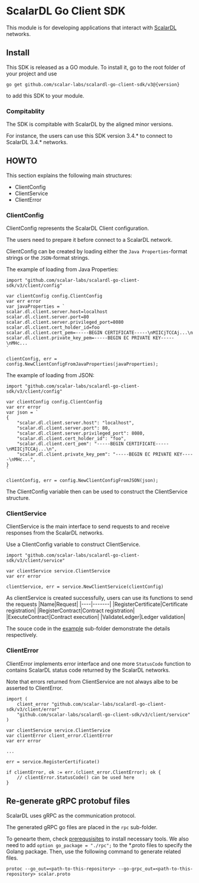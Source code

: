 # ScalarDL Go Client SDK
This module is for developing applications that interact with [ScalarDL](https://github.com/scalar-labs/scalardl) networks.

## Install

This SDK is released as a GO module. To install it, go to the root folder of your project and use

```
go get github.com/scalar-labs/scalardl-go-client-sdk/v3@{version}
```

to add this SDK to your module.

### Compitablity

The SDK is compitable with ScalarDL by the aligned minor versions.

For instance, the users can use this SDK version 3.4.* to connect to ScalarDL 3.4.* networks.

## HOWTO

This section explains the following main structures:

- ClientConfig
- ClientService
- ClientError

### ClientConfig

ClientConfig represents the ScalarDL Client configuration.

The users need to prepare it before connect to a ScalarDL network.

ClientConfig can be created by loading either the `Java Properties`-format strings or the `JSON`-format strings.

The example of loading from Java Properties:
```
import "github.com/scalar-labs/scalardl-go-client-sdk/v3/client/config"

var clientConfig config.ClientConfig
var err error
var javaProperties = `
scalar.dl.client.server.host=localhost
scalar.dl.client.server.port=80
scalar.dl.client.server.privileged_port=8080
scalar.dl.client.cert_holder_id=foo
scalar.dl.client.cert_pem=-----BEGIN CERTIFICATE-----\nMIICjTCCAj...\n
scalar.dl.client.private_key_pem=-----BEGIN EC PRIVATE KEY-----\nMHc...
`

clientConfig, err = config.NewClientConfigFromJavaProperties(javaProperties);
```

The example of loading from JSON:
```
import "github.com/scalar-labs/scalardl-go-client-sdk/v3/client/config"

var clientConfig config.ClientConfig
var err error
var json = `
{
	"scalar.dl.client.server.host": "localhost",
	"scalar.dl.client.server.port": 80,
	"scalar.dl.client.server.privileged_port": 8080,
	"scalar.dl.client.cert_holder_id": "foo",
	"scalar.dl.client.cert_pem": "-----BEGIN CERTIFICATE-----\nMIICjTCCAj...\n",
	"scalar.dl.client.private_key_pem": "-----BEGIN EC PRIVATE KEY-----\nMHc...",
}
`

clientConfig, err = config.NewClientConfigFromJSON(json);
```

The ClientConfig variable then can be used to construct the ClientService structure.

### ClientService

ClientService is the main interface to send requests to and receive responses from the ScalarDL networks.

Use a ClientConfig variable to construct ClientService.

```
import "github.com/scalar-labs/scalardl-go-client-sdk/v3/client/service"

var clientService service.ClientService
var err error

clientService, err = service.NewClientService(clientConfig)
```

As clientService is created successfully, users can use its functions to send the requests
|Name|Request|
|----|-------|
|RegisterCertificate|Certificate registration|
|RegisterContract|Contract registration|
|ExecuteContract|Contract execution|
|ValidateLedger|Ledger validation|

The souce code in the [example](./example) sub-folder demonstrate the details respectively.

### ClientError

ClientError implements error interface and one more `StatusCode` function to contains ScalarDL status code returned by the ScalarDL networks.

Note that errors returned from ClientService are not always albe to be asserted to ClientError.

```
import (
	client_error "github.com/scalar-labs/scalardl-go-client-sdk/v3/client/error"
	"github.com/scalar-labs/scalardl-go-client-sdk/v3/client/service"
)

var clientService service.ClientService
var clientError client_error.ClientError
var err error

...

err = service.RegisterCertificate()

if clientError, ok := err.(client_error.ClientError); ok {
	// clientError.StatusCode() can be used here
}
```

## Re-generate gRPC protobuf files

ScalarDL uses gRPC as the communication protocol.

The generated gRPC go files are placed in the `rpc` sub-folder.

To genearte them,
check [prerequsisites](https://grpc.io/docs/languages/go/quickstart/#prerequisites) to install necessary tools.
We also need to add `option go_package = "./rpc";` to the *.proto files to specify the Golang package.
Then, use the following command to generate related files.
```
protoc --go_out=<path-to-this-repository> --go-grpc_out=<path-to-this-repository> scalar.proto
```
